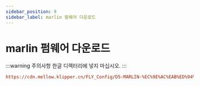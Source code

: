 ```yaml
---
sidebar_position: 9
sidebar_label: marlin 펌웨어 다운로드
---
```


# marlin 펌웨어 다운로드

:::warning 주의사항
한글 디렉터리에 넣지 마십시오.
:::

```cfg
https://cdn.mellow.klipper.cn/FLY_Config/D5-MARLIN-%EC%9E%AC%EAB%ED%94%8C.zip
```
